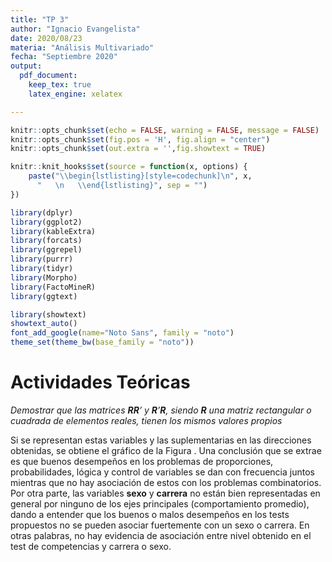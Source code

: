 ```yaml
---
title: "TP 3"
author: "Ignacio Evangelista"
date: 2020/08/23
materia: "Análisis Multivariado"
fecha: "Septiembre 2020"
output: 
  pdf_document:
    keep_tex: true
    latex_engine: xelatex

---
```


```r
knitr::opts_chunk$set(echo = FALSE, warning = FALSE, message = FALSE)
knitr::opts_chunk$set(fig.pos = 'H', fig.align = "center")
knitr::opts_chunk$set(out.extra = '',fig.showtext = TRUE)

knitr::knit_hooks$set(source = function(x, options) {
    paste("\\begin{lstlisting}[style=codechunk]\n", x, 
      "   \n   \\end{lstlisting}", sep = "")
})

library(dplyr)
library(ggplot2)
library(kableExtra)
library(forcats)
library(ggrepel)
library(purrr)
library(tidyr)
library(Morpho)
library(FactoMineR)
library(ggtext)

library(showtext)
showtext_auto()
font_add_google(name="Noto Sans", family = "noto")
theme_set(theme_bw(base_family = "noto"))
```

# Actividades Teóricas

*Demostrar que las matrices $\mathbf{R}\mathbf{R}’$ y $\mathbf{R}’\mathbf{R}$, siendo $\mathbf{R}$ una matriz rectangular o cuadrada de elementos reales, tienen los mismos valores propios*

Si se representan estas variables y las suplementarias en las direcciones obtenidas, se obtiene el gráfico de la Figura \ref{fig:proyecciones1}. Una conclusión que se extrae es que buenos desempeños en los problemas de proporciones, probabilidades, lógica y control de variables se dan con frecuencia juntos mientras que no hay asociación de estos con los problemas combinatorios. Por otra parte, las variables **sexo** y **carrera** no están bien representadas en general por ninguno de los ejes principales (comportamiento promedio), dando a entender que los buenos o malos desempeños en los tests propuestos no se pueden asociar fuertemente con un sexo o carrera. En otras palabras, no hay evidencia de asociación entre nivel obtenido en el test de competencias y carrera o sexo.

